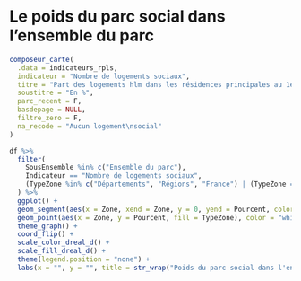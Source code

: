 # Le poids du parc social dans l'ensemble du parc {#poidsduparc}

```r
composeur_carte(
  .data = indicateurs_rpls,
  indicateur = "Nombre de logements sociaux",
  titre = "Part des logements hlm dans les résidences principales au 1er janvier 2018",
  soustitre = "En %",
  parc_recent = F,
  basdepage = NULL,
  filtre_zero = F,
  na_recode = "Aucun logement\nsocial"
)
```

```r
df %>%
  filter(
    SousEnsemble %in% c("Ensemble du parc"),
    Indicateur == "Nombre de logements sociaux",
    (TypeZone %in% c("Départements", "Régions", "France") | (TypeZone == "Epci" & CodeZone %in% epci_ref$EPCI))
  ) %>%
  ggplot() +
  geom_segment(aes(x = Zone, xend = Zone, y = 0, yend = Pourcent, color = TypeZone),size=1.5) +
  geom_point(aes(x = Zone, y = Pourcent, fill = TypeZone), color = "white", pch = 21,size=4) +
  theme_graph() +
  coord_flip() +
  scale_color_dreal_d() +
  scale_fill_dreal_d() +
  theme(legend.position = "none") +
  labs(x = "", y = "", title = str_wrap("Poids du parc social dans l'ensemble du parc", 30), caption = caption_poids)
```
